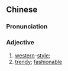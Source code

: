{{also|洋气}}
==Chinese==
{{zh-forms|s=洋气}}

===Pronunciation===
{{zh-pron
|m=yángqì
|c=joeng4 hei3
|mn=qz,xm:iûⁿ-khì/zz:iôⁿ-khùi
|cat=a
}}

===Adjective===
{{zh-adj}}

# [[western]]-[[style]];
# [[trendy]]; [[fashionable]]